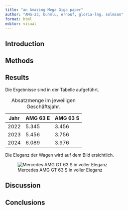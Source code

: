 ```yaml
---
title: "an Amazing Mega Giga paper"
author: "AMG-23, buhmlu, ernouf, gloria-lng, solmsan"
format: html
editor: visual
---
```


## Introduction

## Methods

## Results

Die Ergebnisse sind in der Tabelle aufgeführt.

| Jahr | AMG 63 E | AMG 63 S |
|------|----------|----------|
| 2022 | 5.345    | 3.456    |
| 2023 | 5.456    | 3.756    |
| 2024 | 6.089    | 3.976    |

: Absatzmenge im jeweiligen Geschäftsjahr.

Die Eleganz der Wagen wird auf dem Bild ersichtlich.

![Mercedes AMG GT 63 S in voller Eleganz](https://img.classistatic.de/api/v1/mo-prod/images/1f/1f220416-6d01-489b-a4c2-62b77e428f36?rule=mo-1600.jpg)

## Discussion

## Conclusions
